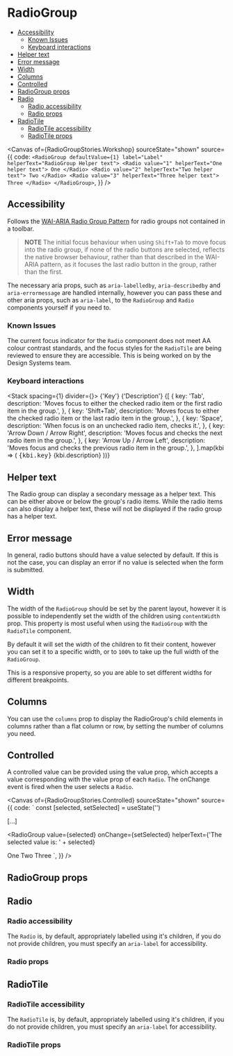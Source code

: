 
<Meta of={RadioGroupStories} />

# RadioGroup

- [Accessibility](#accessibility)
  - [Known Issues](#known-issues)
  - [Keyboard interactions](#keyboard-interactions)
- [Helper text](#helper-text)
- [Error message](#error-message)
- [Width](#width)
- [Columns](#columns)
- [Controlled](#controlled)
- [RadioGroup props](#radiogroup-props)
- [Radio](#radio)
  - [Radio accessibility](#radio-accessibility)
  - [Radio props](#radio-props)
- [RadioTile](#radiotile)
  - [RadioTile accessibility](#radiotile-accessibility)
  - [RadioTile props](#radiotile-props)

<Description of={RadioGroupStories} />

<Canvas
  of={RadioGroupStories.Workshop}
  sourceState="shown"
  source={{
    code: `
<RadioGroup defaultValue={1} label="Label" helperText="RadioGroup Helper text">
  <Radio value="1" helperText="One helper text">
    One
  </Radio>
  <Radio value="2" helperText="Two helper text">
    Two
  </Radio>
  <Radio value="3" helperText="Three helper text">
    Three
  </Radio>
</RadioGroup>
`,
  }}
/>

## Accessibility

Follows the [WAI-ARIA Radio Group Pattern](https://www.w3.org/WAI/ARIA/apg/patterns/radio/) for radio groups not contained in a toolbar.

> **NOTE**
> The initial focus behaviour when using `Shift+Tab` to move focus into the
> radio group, if none of the radio buttons are selected, reflects the native
> browser behaviour, rather than that described in the WAI-ARIA pattern, as it
> focuses the last radio button in the group, rather than the first.

The necessary aria props, such as `aria-labelledby`, `aria-describedby` and
`aria-errormessage` are handled internally, however you can pass these and
other aria props, such as `aria-label`, to the `RadioGroup` and `Radio`
components yourself if you need to.

### Known Issues

The current focus indicator for the `Radio` component does not meet AA colour
contrast standards, and the focus styles for the `RadioTile` are being reviewed
to ensure they are accessible. This is being worked on by the Design Systems team.

### Keyboard interactions

<Stack spacing={1} divider={<Divider />}>
  <Box display="flex" alignItems="baseline">
    <Box width={300}>
      <Text component="span" variant="legalNote">
        {'Key'}
      </Text>
    </Box>
    <Text component="span" variant="legalNote">
      {'Description'}
    </Text>
  </Box>
  {[
    {
      key: 'Tab',
      description:
        'Moves focus to either the checked radio item or the first radio item in the group.',
    },
    {
      key: 'Shift+Tab',
      description:
        'Moves focus to either the checked radio item or the last radio item in the group.',
    },
    {
      key: 'Space',
      description: 'When focus is on an unchecked radio item, checks it.',
    },
    {
      key: 'Arrow Down / Arrow Right',
      description: 'Moves focus and checks the next radio item in the group.',
    },
    {
      key: 'Arrow Up / Arrow Left',
      description: 'Moves focus and checks the previous radio item in the group.',
    },
  ].map(kbi => (
    <Box display="flex" alignItems="baseline">
      <Box width={300}>
        <kbd>{kbi.key}</kbd>
      </Box>
      <Text component="span" variant="body">
        {kbi.description}
      </Text>
    </Box>
  ))}
</Stack>

## Helper text

The Radio group can display a secondary message as a helper text. This can be
either above or below the group's radio items. While the radio items can also
display a helper text, these will not be displayed if the radio group has a
helper text.

<Canvas of={RadioGroupStories.WithRadioHelperText} />

## Error message

In general, radio buttons should have a value selected by default. If this is
not the case, you can display an error if no value is selected when the form is
submitted.

<Canvas of={RadioGroupStories.ShowingError} sourceState="none" />

## Width

The width of the `RadioGroup` should be set by the parent layout, however it is
possible to independently set the width of the children using `contentWidth`
prop. This property is most useful when using the `RadioGroup` with the
`RadioTile` component.

By default it will set the width of the children to fit their content, however
you can set it to a specific width, or to `100%` to take up the full width of
the `RadioGroup`.

This is a responsive property, so you are able to set different widths for
different breakpoints.

## Columns

You can use the `columns` prop to display the RadioGroup's child elements in
columns rather than a flat column or row, by setting the number of columns you
need.

<Canvas of={RadioGroupStories.Columns} />

## Controlled

A controlled value can be provided using the value prop, which accepts a value
corresponding with the value prop of each `Radio`. The onChange event is fired
when the user selects a `Radio`.

<Canvas of={RadioGroupStories.Controlled} sourceState="shown"
source={{
code: `
const [selected, setSelected] = useState('')

[...]

<RadioGroup
  value={selected}
  onChange={setSelected}
  helperText={'The selected value is: ' + selected}
>
  <Radio value="1">One</Radio>
  <Radio value="2">Two</Radio>
  <Radio value="3">Three</Radio>
</RadioGroup>
`, }} />

## RadioGroup props

<ArgTypes of={RadioGroupStories} />

## Radio

<Description of={RadioStories} />

### Radio accessibility

The `Radio` is, by default, appropriately labelled using it's children, if
you do not provide children, you must specify an `aria-label` for
accessibility.

### Radio props

<ArgTypes of={RadioStories} />

## RadioTile

<Description of={RadioTileStories} />

### RadioTile accessibility

The `RadioTile` is, by default, appropriately labelled using it's children, if
you do not provide children, you must specify an `aria-label` for
accessibility.

### RadioTile props

<ArgTypes of={RadioStories} />
